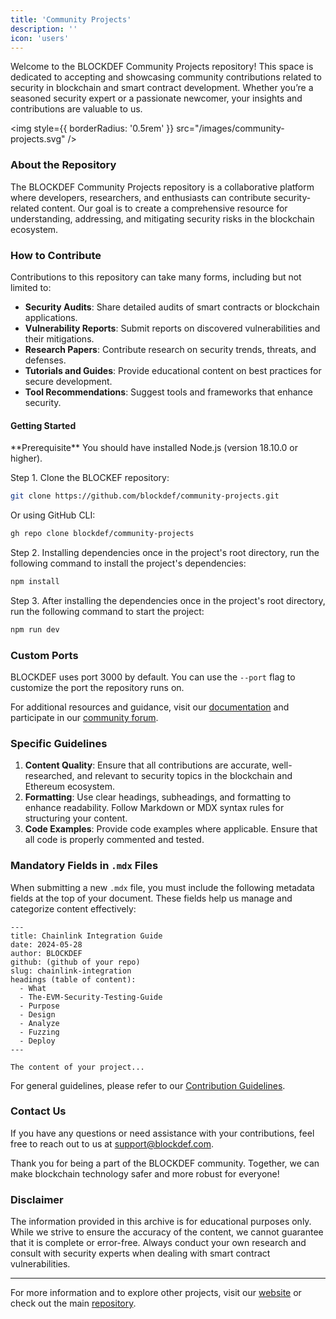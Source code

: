 ```yaml
---
title: 'Community Projects'
description: ''
icon: 'users'
---
```


Welcome to the BLOCKDEF Community Projects repository! This space is dedicated to accepting and showcasing community contributions related to security in blockchain and smart contract development. Whether you’re a seasoned security expert or a passionate newcomer, your insights and contributions are valuable to us.


<img
  style={{ borderRadius: '0.5rem' }}
  src="/images/community-projects.svg"
/>

### About the Repository

The BLOCKDEF Community Projects repository is a collaborative platform where developers, researchers, and enthusiasts can contribute security-related content. Our goal is to create a comprehensive resource for understanding, addressing, and mitigating security risks in the blockchain ecosystem.

### How to Contribute

Contributions to this repository can take many forms, including but not limited to:

- **Security Audits**: Share detailed audits of smart contracts or blockchain applications.
- **Vulnerability Reports**: Submit reports on discovered vulnerabilities and their mitigations.
- **Research Papers**: Contribute research on security trends, threats, and defenses.
- **Tutorials and Guides**: Provide educational content on best practices for secure development.
- **Tool Recommendations**: Suggest tools and frameworks that enhance security.

#### Getting Started

<Info>
  **Prerequisite** You should have installed Node.js (version 18.10.0 or
  higher).
</Info>

Step 1. Clone the BLOCKEF repository:

<CodeGroup>

```bash npm
git clone https://github.com/blockdef/community-projects.git
```

</CodeGroup>

Or using GitHub CLI:

```bash
gh repo clone blockdef/community-projects
```

Step 2. Installing dependencies once in the project's root directory, run the following command to install the project's dependencies:

```bash npm
npm install
```

Step 3. After installing the dependencies once in the project's root directory, run the following command to start the project:

```bash npm
npm run dev
```

### Custom Ports

BLOCKDEF uses port 3000 by default. You can use the `--port` flag to customize the port the repository runs on.

For additional resources and guidance, visit our [documentation](https://docs.blockdef.com) and participate in our [community forum](https://blockdef.dev/contribute).


### Specific Guidelines

1. **Content Quality**: Ensure that all contributions are accurate, well-researched, and relevant to security topics in the blockchain and Ethereum ecosystem.
2. **Formatting**: Use clear headings, subheadings, and formatting to enhance readability. Follow Markdown or MDX syntax rules for structuring your content.
3. **Code Examples**: Provide code examples where applicable. Ensure that all code is properly commented and tested.

### Mandatory Fields in `.mdx` Files

When submitting a new `.mdx` file, you must include the following metadata fields at the top of your document. These fields help us manage and categorize content effectively:

```mdx
---
title: Chainlink Integration Guide
date: 2024-05-28
author: BLOCKDEF
github: (github of your repo)
slug: chainlink-integration
headings (table of content):
  - What 
  - The-EVM-Security-Testing-Guide
  - Purpose
  - Design
  - Analyze
  - Fuzzing
  - Deploy
---

The content of your project...
```

For general guidelines, please refer to our [Contribution Guidelines](#).

### Contact Us

If you have any questions or need assistance with your contributions, feel free to reach out to us at [support@blockdef.com](mailto:support@blockdef.com).

Thank you for being a part of the BLOCKDEF community. Together, we can make blockchain technology safer and more robust for everyone!

### Disclaimer

The information provided in this archive is for educational purposes only. While we strive to ensure the accuracy of the content, we cannot guarantee that it is complete or error-free. Always conduct your own research and consult with security experts when dealing with smart contract vulnerabilities.

---

For more information and to explore other projects, visit our [website](#) or check out the main [repository](#).
